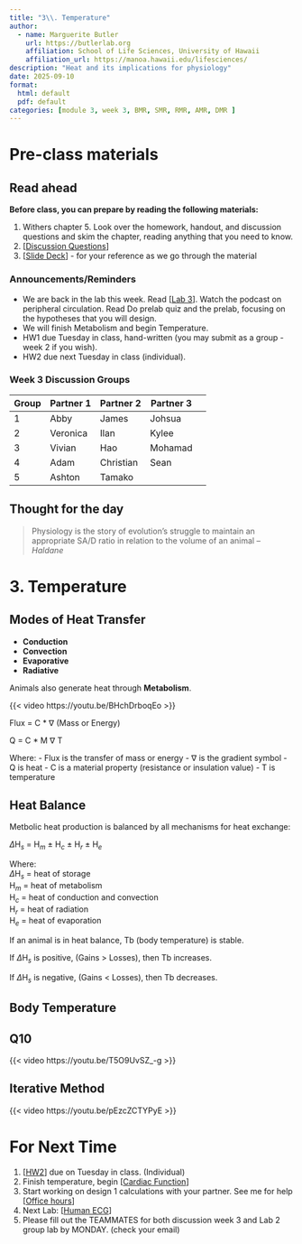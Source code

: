 ```yaml
---
title: "3\\. Temperature"
author:
  - name: Marguerite Butler  
    url: https://butlerlab.org
    affiliation: School of Life Sciences, University of Hawaii
    affiliation_url: https://manoa.hawaii.edu/lifesciences/
description: "Heat and its implications for physiology"
date: 2025-09-10
format: 
  html: default 
  pdf: default
categories: [module 3, week 3, BMR, SMR, RMR, AMR, DMR ]
---
```


# Pre-class materials 

::: callout-note
## Read ahead

**Before class, you can prepare by reading the following materials:**

1. Withers chapter 5. Look over the homework, handout, and discussion questions and skim the chapter, reading anything that you need to know. 
2. \[[Discussion Questions](../../discussions/Discussion-Week3-temperature.pdf)\] 
3. \[[Slide Deck](../../powerpoints/3.Temperature.pdf)\] - for your reference as we go through the material
:::

### Announcements/Reminders

-  We are back in the lab this week. Read \[[Lab 3](../../labs/Lab3-human-peripheral-circulation-dive-response/Lab3.qmd)\]. Watch the podcast on peripheral circulation. Read Do prelab quiz and the prelab, focusing on the hypotheses that you will design. 
-  We will finish Metabolism and begin Temperature. 
-  HW1 due Tuesday in class, hand-written (you may submit as a group - week 2 if you wish). 
-  HW2 due next Tuesday in class (individual). 

### Week 3 Discussion Groups

| Group | Partner 1 | Partner 2 | Partner 3 |
|----|----|----|----|----|
| 1 | Abby  | James  | Johsua |
| 2 | Veronica  | Ilan  | Kylee |
| 3 | Vivian  | Hao  | Mohamad |
| 4 | Adam  |  Christian | Sean |
| 5 |  Ashton |  Tamako |  |


:::{.callout-tip}
# Thought for the day

> Physiology is the story of evolution’s struggle to maintain an appropriate SA/D ratio in relation to the volume of an animal -- _Haldane_ 
:::
   
# 3. Temperature

## Modes of Heat Transfer

- __Conduction__
- __Convection__
- __Evaporative__
- __Radiative__

Animals also generate heat through __Metabolism__.

{{< video https://youtu.be/BHchDrboqEo >}}



Flux = C * $\nabla$ (Mass or Energy) 

Q = C * M $\nabla$ T

Where:
- Flux is the transfer of mass or energy
- $\nabla$ is the gradient symbol
- Q is heat
- C is a material property (resistance or insulation value)
- T is temperature

## Heat Balance 

Metbolic heat production is balanced by all mechanisms for heat exchange: 

$\Delta$H$_s$ = H$_m$ $\pm$ H$_c$ $\pm$ H$_r$ $\pm$ H$_e$

Where:  
$\Delta$H$_s$ = heat of storage  
H$_m$ = heat of metabolism  
H$_c$ = heat of conduction and convection  
H$_r$ = heat of radiation  
H$_e$ = heat of evaporation  

If an animal is in heat balance, Tb (body temperature) is stable. 

If $\Delta$H$_s$ is positive,  (Gains > Losses), then  Tb increases.  

If $\Delta$H$_s$ is negative,  (Gains < Losses), then  Tb decreases.  


## Body Temperature


## Q10 

{{< video https://youtu.be/T5O9UvSZ_-g >}}

## Iterative Method

{{< video https://youtu.be/pEzcZCTYPyE >}}


# For Next Time

1. \[[HW2](../../homework/HW2heat_temp.pdf)\] due on Tuesday in class. (Individual)
2. Finish temperature, begin \[[Cardiac Function](../../discussions/Discussion-Week4-heart-function.pdf)\]
3. Start working on design 1 calculations with your partner. See me for help \[[Office hours](https://calendly.com/mbutler808/office-hours)\]
4. Next Lab: \[[Human ECG](../../labs/Lab4-human-ecg)\]
5. Please fill out the TEAMMATES for both discussion week 3 and Lab 2 group lab by MONDAY. (check your email)


